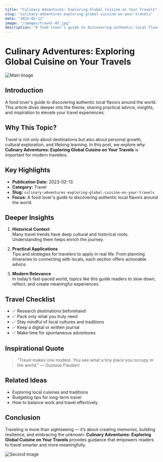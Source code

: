 ```yaml
---
title: "Culinary Adventures: Exploring Global Cuisine on Your Travels"
slug: "culinary-adventures-exploring-global-cuisine-on-your-travels"
date: "2023-02-13"
image: "/images/travel-07.jpg"
description: "A food lover's guide to discovering authentic local flavors around the world."
---
```


# Culinary Adventures: Exploring Global Cuisine on Your Travels

![Main Image](/images/travel-07.jpg)

## Introduction

A food lover's guide to discovering authentic local flavors around the world. This article dives deeper into the theme, sharing practical advice, insights, and inspiration to elevate your travel experiences.

## Why This Topic?

Travel is not only about destinations but also about personal growth, cultural exploration, and lifelong learning. In this post, we explore why **Culinary Adventures: Exploring Global Cuisine on Your Travels** is important for modern travelers.

## Key Highlights

- **Publication Date:** 2023-02-13
- **Category:** Travel
- **Slug:** `culinary-adventures-exploring-global-cuisine-on-your-travels`
- **Focus:** A food lover's guide to discovering authentic local flavors around the world.

## Deeper Insights

1. **Historical Context**  
   Many travel trends have deep cultural and historical roots. Understanding them helps enrich the journey.

2. **Practical Applications**  
   Tips and strategies for travelers to apply in real life. From planning itineraries to connecting with locals, each section offers actionable advice.

3. **Modern Relevance**  
   In today’s fast-paced world, topics like this guide readers to slow down, reflect, and create meaningful experiences.

## Travel Checklist

- ✅ Research destinations beforehand  
- ✅ Pack only what you truly need  
- ✅ Stay mindful of local cultures and traditions  
- ✅ Keep a digital or written journal  
- ✅ Make time for spontaneous adventures  

## Inspirational Quote

> "Travel makes one modest. You see what a tiny place you occupy in the world." — Gustave Flaubert

## Related Ideas

- Exploring local cuisines and traditions  
- Budgeting tips for long-term travel  
- How to balance work and travel effectively  

## Conclusion

Traveling is more than sightseeing — it’s about creating memories, building resilience, and embracing the unknown. **Culinary Adventures: Exploring Global Cuisine on Your Travels** provides guidance that empowers readers to travel smarter and more meaningfully.

![Second Image](/images/travel-07.jpg)
